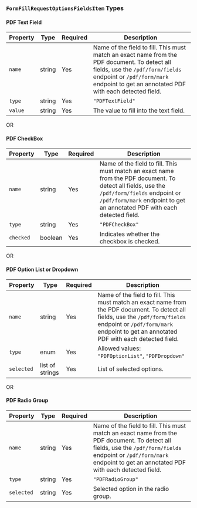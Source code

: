 ### `FormFillRequestOptionsFieldsItem` Types

#### PDF Text Field

| Property | Type   | Required | Description                                                                                                                                               |
|----------|--------|----------|-----------------------------------------------------------------------------------------------------------------------------------------------------------|
| `name`   | string | Yes      | Name of the field to fill. This must match an exact name from the PDF document. To detect all fields, use the `/pdf/form/fields` endpoint or `/pdf/form/mark` endpoint to get an annotated PDF with each detected field. |
| `type`   | string | Yes      | `"PDFTextField"`                                                                                                                                           |
| `value`  | string | Yes      | The value to fill into the text field.                                                                                                                      |

OR 

#### PDF CheckBox

| Property | Type    | Required | Description                                                                                                                                               |
|----------|---------|----------|-----------------------------------------------------------------------------------------------------------------------------------------------------------|
| `name`   | string  | Yes      | Name of the field to fill. This must match an exact name from the PDF document. To detect all fields, use the `/pdf/form/fields` endpoint or `/pdf/form/mark` endpoint to get an annotated PDF with each detected field. |
| `type`   | string  | Yes      | `"PDFCheckBox"`                                                                                                                                           |
| `checked`| boolean | Yes      | Indicates whether the checkbox is checked.                                                                                                                |

OR 

#### PDF Option List or Dropdown

| Property  | Type            | Required | Description                                                                                                                                               |
|-----------|-----------------|----------|-----------------------------------------------------------------------------------------------------------------------------------------------------------|
| `name`    | string          | Yes      | Name of the field to fill. This must match an exact name from the PDF document. To detect all fields, use the `/pdf/form/fields` endpoint or `/pdf/form/mark` endpoint to get an annotated PDF with each detected field. |
| `type`    | enum            | Yes      | Allowed values: `"PDFOptionList"`, `"PDFDropdown"`                                                                                                        |
| `selected`| list of strings | Yes      | List of selected options.                                                                                                                                 |

OR

#### PDF Radio Group

| Property  | Type   | Required | Description                                                                                                                                               |
|-----------|--------|----------|-----------------------------------------------------------------------------------------------------------------------------------------------------------|
| `name`    | string | Yes      | Name of the field to fill. This must match an exact name from the PDF document. To detect all fields, use the `/pdf/form/fields` endpoint or `/pdf/form/mark` endpoint to get an annotated PDF with each detected field. |
| `type`    | string | Yes      | `"PDFRadioGroup"`                                                                                                                                          |
| `selected`| string | Yes      | Selected option in the radio group.                                                                                                                        |

